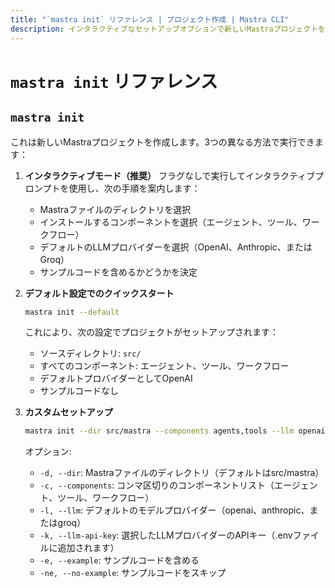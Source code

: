 ```yaml
---
title: "`mastra init` リファレンス | プロジェクト作成 | Mastra CLI"
description: インタラクティブなセットアップオプションで新しいMastraプロジェクトを作成するmastra initコマンドのドキュメント。
---
```


# `mastra init` リファレンス

## `mastra init`

これは新しいMastraプロジェクトを作成します。3つの異なる方法で実行できます：

1. **インタラクティブモード（推奨）**
   フラグなしで実行してインタラクティブプロンプトを使用し、次の手順を案内します：

   - Mastraファイルのディレクトリを選択
   - インストールするコンポーネントを選択（エージェント、ツール、ワークフロー）
   - デフォルトのLLMプロバイダーを選択（OpenAI、Anthropic、またはGroq）
   - サンプルコードを含めるかどうかを決定

2. **デフォルト設定でのクイックスタート**

   ```bash
   mastra init --default
   ```

   これにより、次の設定でプロジェクトがセットアップされます：

   - ソースディレクトリ: `src/`
   - すべてのコンポーネント: エージェント、ツール、ワークフロー
   - デフォルトプロバイダーとしてOpenAI
   - サンプルコードなし

3. **カスタムセットアップ**
   ```bash
   mastra init --dir src/mastra --components agents,tools --llm openai --example
   ```
   オプション:
   - `-d, --dir`: Mastraファイルのディレクトリ（デフォルトはsrc/mastra）
   - `-c, --components`: コンマ区切りのコンポーネントリスト（エージェント、ツール、ワークフロー）
   - `-l, --llm`: デフォルトのモデルプロバイダー（openai、anthropic、またはgroq）
   - `-k, --llm-api-key`: 選択したLLMプロバイダーのAPIキー（.envファイルに追加されます）
   - `-e, --example`: サンプルコードを含める
   - `-ne, --no-example`: サンプルコードをスキップ
